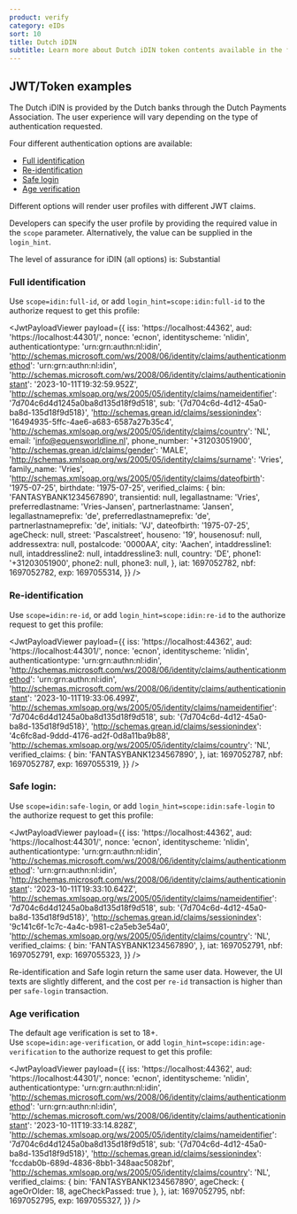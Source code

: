 ```yaml
---
product: verify
category: eIDs
sort: 10
title: Dutch iDIN
subtitle: Learn more about Dutch iDIN token contents available in the four different user profiles.
---
```




## JWT/Token examples

The Dutch iDIN is provided by the Dutch banks through the Dutch Payments Association. The user experience will vary depending on the type of authentication requested.

Four different authentication options are available:

- [Full identification](/verify/e-ids/dutch-idin/#full-identification)
- [Re-identification](/verify/e-ids/dutch-idin/#re-identification)
- [Safe login](/verify/e-ids/dutch-idin/#safe-login)
- [Age verification](/verify/e-ids/dutch-idin/#age-verification)

Different options will render user profiles with different JWT claims.

Developers can specify the user profile by providing the required value in the `scope` parameter. Alternatively, the value can be supplied in the `login_hint`.

<Highlight icon="info">

The level of assurance for iDIN (all options) is: Substantial

</Highlight>

### Full identification

Use `scope=idin:full-id`, or add `login_hint=scope:idin:full-id` to the authorize request to get this profile:

<JwtPayloadViewer
  payload={{
    iss: 'https://localhost:44362',
    aud: 'https://localhost:44301/',
    nonce: 'ecnon',
    identityscheme: 'nlidin',
    authenticationtype: 'urn:grn:authn:nl:idin',
    'http://schemas.microsoft.com/ws/2008/06/identity/claims/authenticationmethod': 'urn:grn:authn:nl:idin',
    'http://schemas.microsoft.com/ws/2008/06/identity/claims/authenticationinstant': '2023-10-11T19:32:59.952Z',
    'http://schemas.xmlsoap.org/ws/2005/05/identity/claims/nameidentifier': '7d704c6d4d1245a0ba8d135d18f9d518',
    sub: '{7d704c6d-4d12-45a0-ba8d-135d18f9d518}',
    'http://schemas.grean.id/claims/sessionindex': '16494935-5ffc-4ae6-a683-6587a27b35c4',
    'http://schemas.xmlsoap.org/ws/2005/05/identity/claims/country': 'NL',
    email: 'info@equensworldline.nl',
    phone_number: '+31203051900',
    'http://schemas.grean.id/claims/gender': 'MALE',
    'http://schemas.xmlsoap.org/ws/2005/05/identity/claims/surname': 'Vries',
    family_name: 'Vries',
    'http://schemas.xmlsoap.org/ws/2005/05/identity/claims/dateofbirth': '1975-07-25',
    birthdate: '1975-07-25',
    verified_claims: {
      bin: 'FANTASYBANK1234567890',
      transientid: null,
      legallastname: 'Vries',
      preferredlastname: 'Vries-Jansen',
      partnerlastname: 'Jansen',
      legallastnameprefix: 'de',
      preferredlastnameprefix: 'de',
      partnerlastnameprefix: 'de',
      initials: 'VJ',
      dateofbirth: '1975-07-25',
      ageCheck: null,
      street: 'Pascalstreet',
      houseno: '19',
      housenosuf: null,
      addressextra: null,
      postalcode: '0000AA',
      city: 'Aachen',
      intaddressline1: null,
      intaddressline2: null,
      intaddressline3: null,
      country: 'DE',
      phone1: '+31203051900',
      phone2: null,
      phone3: null,
    },
    iat: 1697052782,
    nbf: 1697052782,
    exp: 1697055314,
  }}
/>

### Re-identification

Use `scope=idin:re-id`, or add `login_hint=scope:idin:re-id` to the authorize request to get this profile:

<JwtPayloadViewer
  payload={{
    iss: 'https://localhost:44362',
    aud: 'https://localhost:44301/',
    nonce: 'ecnon',
    identityscheme: 'nlidin',
    authenticationtype: 'urn:grn:authn:nl:idin',
    'http://schemas.microsoft.com/ws/2008/06/identity/claims/authenticationmethod': 'urn:grn:authn:nl:idin',
    'http://schemas.microsoft.com/ws/2008/06/identity/claims/authenticationinstant': '2023-10-11T19:33:06.499Z',
    'http://schemas.xmlsoap.org/ws/2005/05/identity/claims/nameidentifier': '7d704c6d4d1245a0ba8d135d18f9d518',
    sub: '{7d704c6d-4d12-45a0-ba8d-135d18f9d518}',
    'http://schemas.grean.id/claims/sessionindex': '4c6fc8ad-9ddd-4176-ad2f-0d8a11ba9b88',
    'http://schemas.xmlsoap.org/ws/2005/05/identity/claims/country': 'NL',
    verified_claims: {
      bin: 'FANTASYBANK1234567890',
    },
    iat: 1697052787,
    nbf: 1697052787,
    exp: 1697055319,
  }}
/>

### Safe login:

Use `scope=idin:safe-login`, or add `login_hint=scope:idin:safe-login` to the authorize request to get this profile:

<JwtPayloadViewer
  payload={{
    iss: 'https://localhost:44362',
    aud: 'https://localhost:44301/',
    nonce: 'ecnon',
    identityscheme: 'nlidin',
    authenticationtype: 'urn:grn:authn:nl:idin',
    'http://schemas.microsoft.com/ws/2008/06/identity/claims/authenticationmethod': 'urn:grn:authn:nl:idin',
    'http://schemas.microsoft.com/ws/2008/06/identity/claims/authenticationinstant': '2023-10-11T19:33:10.642Z',
    'http://schemas.xmlsoap.org/ws/2005/05/identity/claims/nameidentifier': '7d704c6d4d1245a0ba8d135d18f9d518',
    sub: '{7d704c6d-4d12-45a0-ba8d-135d18f9d518}',
    'http://schemas.grean.id/claims/sessionindex': '9c141c6f-1c7c-4a4c-b981-c2a5eb3e54a0',
    'http://schemas.xmlsoap.org/ws/2005/05/identity/claims/country': 'NL',
    verified_claims: {
      bin: 'FANTASYBANK1234567890',
    },
    iat: 1697052791,
    nbf: 1697052791,
    exp: 1697055323,
  }}
/>

Re-identification and Safe login return the same user data. However, the UI texts are slightly different, and the cost per `re-id` transaction is higher than per `safe-login` transaction.

### Age verification

The default age verification is set to 18+.  
Use `scope=idin:age-verification`, or add `login_hint=scope:idin:age-verification` to the authorize request to get this profile:

<JwtPayloadViewer
  payload={{
    iss: 'https://localhost:44362',
    aud: 'https://localhost:44301/',
    nonce: 'ecnon',
    identityscheme: 'nlidin',
    authenticationtype: 'urn:grn:authn:nl:idin',
    'http://schemas.microsoft.com/ws/2008/06/identity/claims/authenticationmethod': 'urn:grn:authn:nl:idin',
    'http://schemas.microsoft.com/ws/2008/06/identity/claims/authenticationinstant': '2023-10-11T19:33:14.828Z',
    'http://schemas.xmlsoap.org/ws/2005/05/identity/claims/nameidentifier': '7d704c6d4d1245a0ba8d135d18f9d518',
    sub: '{7d704c6d-4d12-45a0-ba8d-135d18f9d518}',
    'http://schemas.grean.id/claims/sessionindex': 'fccdab0b-689d-4836-8bb1-348aac5082bf',
    'http://schemas.xmlsoap.org/ws/2005/05/identity/claims/country': 'NL',
    verified_claims: {
      bin: 'FANTASYBANK1234567890',
      ageCheck: { ageOrOlder: 18, ageCheckPassed: true },
    },
    iat: 1697052795,
    nbf: 1697052795,
    exp: 1697055327,
  }}
/>
